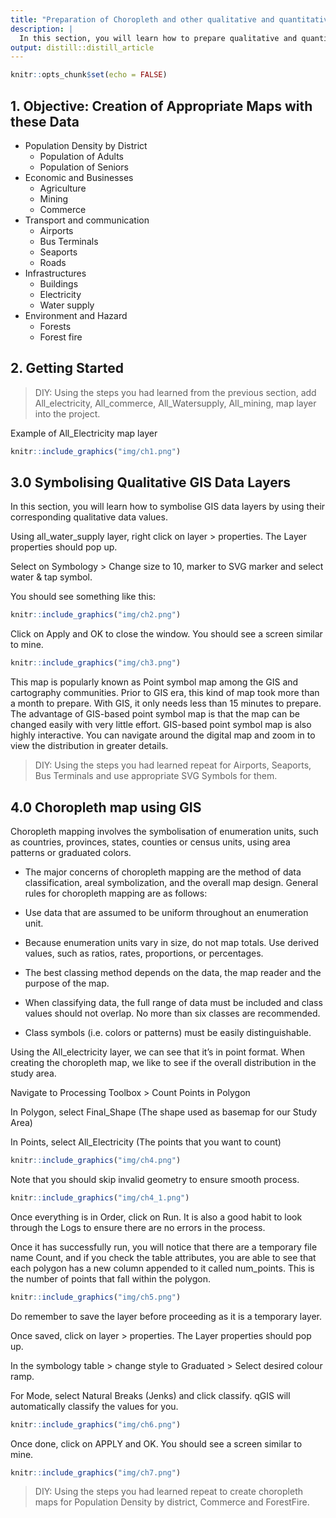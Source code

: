 ```yaml
---
title: "Preparation of Choropleth and other qualitative and quantitative thematic maps."
description: |
  In this section, you will learn how to prepare qualitative and quantitative thematic maps using QGIS. You will also learn how to create a joint table by using the concept of georelational data model of GIS.
output: distill::distill_article
---
```


```r
knitr::opts_chunk$set(echo = FALSE)
```

## 1. Objective: Creation of Appropriate Maps with these Data

* Population Density by District
  + Population of Adults
  + Population of Seniors
* Economic and Businesses
  + Agriculture
  + Mining
  + Commerce
* Transport and communication
  + Airports
  + Bus Terminals
  + Seaports
  + Roads
* Infrastructures
  + Buildings
  + Electricity
  + Water supply
* Environment and Hazard
  + Forests
  + Forest fire

## 2. Getting Started

>DIY: Using the steps you had learned from the previous section, add All_electricity, All_commerce, All_Watersupply, All_mining, map layer into the project.

Example of All_Electricity map layer

```r
knitr::include_graphics("img/ch1.png")
```

## 3.0 Symbolising Qualitative GIS Data Layers
In this section, you will learn how to symbolise GIS data layers by using their corresponding qualitative data values.

Using all_water_supply layer, right click on layer > properties. The Layer properties should pop up. 

Select on Symbology > Change size to 10, marker to SVG marker and select water & tap symbol.

You should see something like this:

```r
knitr::include_graphics("img/ch2.png")
```

Click on Apply and OK to close the window. You should see a screen similar to mine.

```r
knitr::include_graphics("img/ch3.png")
```

This map is popularly known as Point symbol map among the GIS and cartography communities. Prior to GIS era, this kind of map took more than a month to prepare. With GIS, it only needs less than 15 minutes to prepare. The advantage of GIS-based point symbol map is that the map can be changed easily with very little effort. GIS-based point symbol map is also highly interactive. You can navigate around the digital map and zoom in to view the distribution in greater details.

>DIY: Using the steps you had learned repeat for Airports, Seaports, Bus Terminals and use appropriate SVG Symbols for them.

## 4.0 Choropleth map using GIS

Choropleth mapping involves the symbolisation of enumeration units, such as countries, provinces, states, counties or census units, using area patterns or graduated colors.

*   The major concerns of choropleth mapping are the method of data classification, areal symbolization, and the overall map design. General rules for choropleth mapping are as follows:

  + Use data that are assumed to be uniform throughout an enumeration unit.
  + Because enumeration units vary in size, do not map totals. Use derived values, such as ratios, rates, proportions, or percentages.
  + The best classing method depends on the data, the map reader and the purpose of the map.
  + When classifying data, the full range of data must be included and class values should not overlap. No more than six classes are recommended.
  + Class symbols (i.e. colors or patterns) must be easily distinguishable.

Using the All_electricity layer, we can see that it's in point format. When creating the choropleth map, we like to see if the overall distribution in the study area.

Navigate to Processing Toolbox > Count Points in Polygon

In Polygon, select Final_Shape (The shape used as basemap for our Study Area)

In Points, select All_Electricity (The points that you want to count)

```r
knitr::include_graphics("img/ch4.png")
```

Note that you should skip invalid geometry to ensure smooth process.

```r
knitr::include_graphics("img/ch4_1.png")
```

Once everything is in Order, click on Run. It is also a good habit to look through the Logs to ensure there are no errors in the process.

Once it has successfully run, you will notice that there are a temporary file name Count, and if you check the table attributes, you are able to see that each polygon has a new column appended to it called num_points. This is the number of points that fall within the polygon.

```r
knitr::include_graphics("img/ch5.png")
```

Do remember to save the layer before proceeding as it is a temporary layer.

Once saved, click on layer > properties. The Layer properties should pop up. 

In the symbology table > change style to Graduated > Select desired colour ramp.

For Mode, select Natural Breaks (Jenks) and click classify. qGIS will automatically classify the values for you. 

```r
knitr::include_graphics("img/ch6.png")
```

Once done, click on APPLY and OK. You should see a screen similar to mine.

```r
knitr::include_graphics("img/ch7.png")
```

>DIY: Using the steps you had learned repeat to create choropleth maps for Population Density by district, Commerce and ForestFire.
